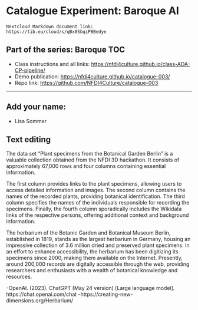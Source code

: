# Catalogue Experiment: Baroque AI

```
Nextcloud Markdown document link: https://tib.eu/cloud/s/qBx8SbqiPBBedye 
```

## Part of the series: Baroque TOC

* Class instructions and all links: <https://nfdi4culture.github.io/class-ADA-CP-pipeline/>
* Demo publication: <https://nfdi4culture.github.io/catalogue-003/>
* Repo link: <https://github.com/NFDI4Culture/catalogue-003>

---

## Add your name:

* Lisa Sommer

## Text editing

The data set "Plant specimens from the Botanical Garden Berlin" is a valuable collection obtained from the NFDI 3D hackathon. It consists of approximately 67,000 rows and four columns containing essential information.

The first column provides links to the plant specimens, allowing users to access detailed information and images. The second column contains the names of the recorded plants, providing botanical identification. The third column specifies the names of the individuals responsible for recording the specimens. Finally, the fourth column sporadically includes the Wikidata links of the respective persons, offering additional context and background information.

The herbarium of the Botanic Garden and Botanical Museum Berlin, established in 1819, stands as the largest herbarium in Germany, housing an impressive collection of 3.6 million dried and preserved plant specimens. In an effort to enhance accessibility, the herbarium has been digitizing its specimens since 2000, making them available on the Internet. Presently, around 200,000 records are digitally accessible through the web, providing researchers and enthusiasts with a wealth of botanical knowledge and resources.

-OpenAI. (2023). ChatGPT (May 24 version) [Large language model]. https://chat.openai.com/chat
-https://creating-new-dimensions.org/Herbarium/